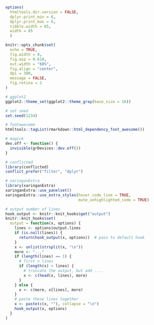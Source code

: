 ```r
options(
  htmltools.dir.version = FALSE,
  dplyr.print_min = 6,
  dplyr.print_max = 6,
  tibble.width = 65,
  width = 65
  )

knitr::opts_chunk$set(
  echo = TRUE,
  fig.width = 8,
  fig.asp = 0.618,
  out.width = "60%",
  fig.align = "center",
  dpi = 300,
  message = FALSE,
  fig.retina = 2
)

# ggplot2
ggplot2::theme_set(ggplot2::theme_gray(base_size = 16))

# set seed
set.seed(1234)

# fontawesome
htmltools::tagList(rmarkdown::html_dependency_font_awesome())

# magick
dev.off <- function() {
  invisible(grDevices::dev.off())
}

# conflicted
library(conflicted)
conflict_prefer("filter", "dplyr")

# xaringanExtra
library(xaringanExtra)
xaringanExtra::use_panelset()
xaringanExtra::use_extra_styles(hover_code_line = TRUE,
                                mute_unhighlighted_code = TRUE)

# output number of lines
hook_output <- knitr::knit_hooks$get("output")
knitr::knit_hooks$set(
  output = function(x, options) {
    lines <- options$output.lines
    if (is.null(lines)) {
      return(hook_output(x, options))  # pass to default hook
    }
    x <- unlist(strsplit(x, "\n"))
    more <- "..."
    if (length(lines) == 1) {
      # first n lines
      if (length(x) > lines) {
        # truncate the output, but add ....
        x <- c(head(x, lines), more)
      }
    } else {
      x <- c(more, x[lines], more)
    }
    # paste these lines together
    x <- paste(c(x, ""), collapse = "\n")
    hook_output(x, options)
  }
)
```

